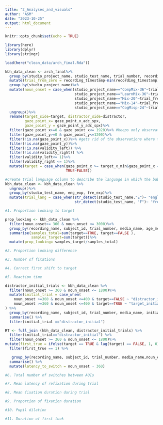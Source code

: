 ```yaml
---
title: "2_Analyses_and_visuals"
author: "ASM"
date: "2023-10-25"
output: html_document
---
```


```r
knitr::opts_chunk$set(echo = TRUE)
```

```r
library(here)
library(dplyr)
library(stringr)

load(here("clean_data/arch_final.Rda"))

```


```r

kbh_data_clean <- arch_final%>%
  group_by(studio_project_name, studio_test_name, trial_number, recording_name)%>%
  mutate(trial_from_zero = recording_timestamp-min(recording_timestamp))%>%
  group_by(studio_project_name)%>%
  mutate(noun_onset = case_when(studio_project_name=="CompMix-36"~trial_from_zero-3000, #Substracting noun onset to normalize
                                studio_project_name=="LearnMix-36"~trial_from_zero-4500,
                                studio_project_name=="Mix-20"~trial_from_zero-5400,
                                studio_project_name=="Mix-14"~trial_from_zero-5400,
                                studio_project_name=="CogMisp-24"~trial_from_zero-1500))%>%
  ungroup()%>%
  rename(target_side=target, distractor_side=distractor,
         gaze_point_x= gaze_point_x_adc_spx, 
         gaze_point_y = gaze_point_y_adc_spx)%>%
  filter(gaze_point_x>=0 & gaze_point_x<= 1920)%>% #keeps only observations that are in the screen
  filter(gaze_point_y>=0 & gaze_point_y<=1200)%>%
  filter(!is.na(gaze_point_x))%>% #gets rid of the observations where tobii didn't get any reading
  filter(!is.na(gaze_point_y))%>%
  filter(!is.na(validity_left)) %>%
  filter(!is.na(validity_right)) %>%
  filter(validity_left<= 1)%>%
  filter(validity_right <= 1)%>%
  mutate(target = case_when(gaze_point_x >= target_x_min&gaze_point_x <= target_x_max&gaze_point_y >= target_y_min&gaze_point_y <= target_y_max~TRUE, 
                            TRUE~FALSE))

#Create trial language column to describe the language in which the babies were tested
kbh_data_clean <- kbh_data_clean %>%
  ungroup()%>%
  group_by(studio_test_name, eng_exp, fre_exp)%>%
  mutate(trial_lang = case_when(str_detect(studio_test_name,"E")~ "english",
                                str_detect(studio_test_name, "F")~ "french"))

```


```r

#1. Proportion looking to target

prop_looking <- kbh_data_clean %>%
  filter(noun_onset>= 360 & noun_onset <= 3000)%>%
  group_by(recording_name, subject_id, trial_number, media_name, age_months, exp_target_lang_prop)%>%
  summarise(samples_total=sum(target==TRUE, target==FALSE ),
            samples_target=sum(target))%>%
  mutate(prop_looking= samples_target/samples_total) 

#2. Proportion looking difference

#3. Number of fixations

#4. Correct first shift to target

#5. Reaction time

distractor_initial_trials <- kbh_data_clean %>%
  filter(noun_onset >= 360 & noun_onset <= 1800)%>%
  mutate(initial_trial = case_when(
    noun_onset >=360 & noun_onset <=400 & target==FALSE ~ "distractor_initial",
    noun_onset >=360 & noun_onset <=400 & target==TRUE ~ "target_initial")
) %>%
  group_by(recording_name, subject_id, trial_number, media_name, initial_trial) %>% 
  summarise() %>%
  filter(initial_trial =="distractor_initial")

RT <- full_join (kbh_data_clean, distractor_initial_trials) %>%
  filter(initial_trial=="distractor_initial") %>%
  filter(noun_onset >= 360 & noun_onset <= 1800)%>%
mutate(first_true = ifelse(target == TRUE & lag(target) == FALSE, 1, 0)) %>%
  filter(first_true == 1) %>%

   group_by(recording_name, subject_id, trial_number, media_name,noun_onset ) %>%  
  summarise() %>%
  mutate(latency_to_switch = noun_onset - 360)

#6. Total number of switches between AOIs

#7. Mean latency of refixation during trial

#8. Mean fixation duration during trial

#9. Proportion of fixation duration

#10. Pupil dilation

#11. Duration of first look

```


